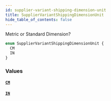 ```yaml
---
id: supplier-variant-shipping-dimension-unit
title: SupplierVariantShippingDimensionUnit
hide_table_of_contents: false
---
```



Metric or Standard Dimension?

```graphql
enum SupplierVariantShippingDimensionUnit {
  CM
  IN
}
```


### Values

#### [`CM`](#)




#### [`IN`](#)






